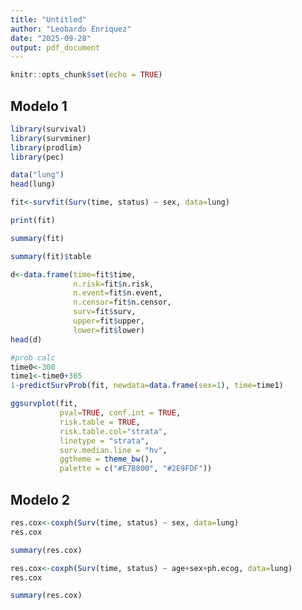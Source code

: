 ```yaml
---
title: "Untitled"
author: "Leobardo Enriquez"
date: "2025-09-28"
output: pdf_document
---
```


```r
knitr::opts_chunk$set(echo = TRUE)
```

## Modelo 1

```r
library(survival)
library(survminer)
library(prodlim)
library(pec)
```


```r
data("lung")
head(lung)
```


```r
fit<-survfit(Surv(time, status) ~ sex, data=lung)
```


```r
print(fit)
```


```r
summary(fit)
```


```r
summary(fit)$table
```



```r
d<-data.frame(time=fit$time,
              n.risk=fit$n.risk,
              n.event=fit$n.event,
              n.censor=fit$n.censor,
              surv=fit$surv,
              upper=fit$upper,
              lower=fit$lower)
head(d)
```


```r
#prob calc
time0<-300
time1<-time0+365
1-predictSurvProb(fit, newdata=data.frame(sex=1), time=time1)
```






```r
ggsurvplot(fit,
           pval=TRUE, conf.int = TRUE,
           risk.table = TRUE,
           risk.table.col="strata",
           linetype = "strata",
           surv.median.line = "hv",
           ggtheme = theme_bw(),
           palette = c("#E7B800", "#2E9FDF"))
```


## Modelo 2


```r
res.cox<-coxph(Surv(time, status) ~ sex, data=lung)
res.cox
```


```r
summary(res.cox)
```


```r
res.cox<-coxph(Surv(time, status) ~ age+sex+ph.ecog, data=lung)
res.cox
```


```r
summary(res.cox)
```




















